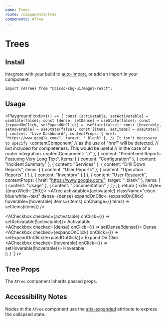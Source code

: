 ```yaml
---
name: Trees
route: /components/tree
components: ATree
---
```


# Trees

## Install

Integrate with your build to [auto-import](/#integrating), or add an import in your component:

```
import {ATree} from "@cisco-sbg-ui/magna-react";
```

## Usage

<Playground
  code={`() => {
  const [activatable, setActivatable] = useState(false);
  const [dense, setDense] = useState(false);
  const [expandOnClick, setExpandOnClick] = useState(false);
  const [hoverable, setHoverable] = useState(false);
  const [items, setItems] = useState([
    {
      content: "Live Dashboard",
      contentProps: {
        href: "https://www.google.com/",
        target: "_blank"
      },
      // It isn't necessary to specify \`contentComponent\`
      // as the use of "href" will be detected,
      // but included for completeness. This would be useful
      // in the case of a router integration.
      contentComponent: "a"
    },
    {
      content: "Predefined Reports Featuring Very Long Text",
      items: [
        {
          content: "Configuration"
        },
        {
          content: "Incident Summary"
        },
        {
          content: "Services"
        },
        {
          content: "Drill Down Reports",
          items: [
            {
              content: "User Reports"
            },
            {
              content: "Operation Reports"
            }
          ]
        },
        {
          content: "Inventory"
        }
      ]
    },
    {
      content: "User Research",
      contentProps: {
        href: "https://www.google.com/",
        target: "_blank"
      },
      items: [
        {
          content: "Usage"
        },
        {
          content: "Documentation"
        }
      ]
    }
  ]);
  return (
    <div style={{maxWidth: 250}}>
      <ATree
        activatable={activatable}
        className="cisco-blue white--text"
        dense={dense}
        expandOnClick={expandOnClick}
        hoverable={hoverable}
        items={items}
        onChange={(items) => setItems(items)}
      />
      <ADivider />
      <div>
        <ACheckbox
          checked={activatable}
          onClick={() => setActivatable(!activatable)}>
          Activatable
        </ACheckbox>
      </div>
      <div>
        <ACheckbox checked={dense} onClick={() => setDense(!dense)}>
          Dense
        </ACheckbox>
      </div>
      <div>
        <ACheckbox
          checked={expandOnClick}
          onClick={() => setExpandOnClick(!expandOnClick)}>
          Expand On Click
        </ACheckbox>
      </div>
      <div>
        <ACheckbox
          checked={hoverable}
          onClick={() => setHoverable(!hoverable)}>
          Hoverable
        </ACheckbox>
      </div>
    </div>
  );
}
`}
/>

## Tree Props

The `ATree` component inherits passed props.

<Props of="ATree" />

## Accessibility Notes

Nodes in the `ATree` component use the [aria-expanded](https://www.w3.org/TR/wai-aria/#aria-expanded) attribute to express the collapsed state.
